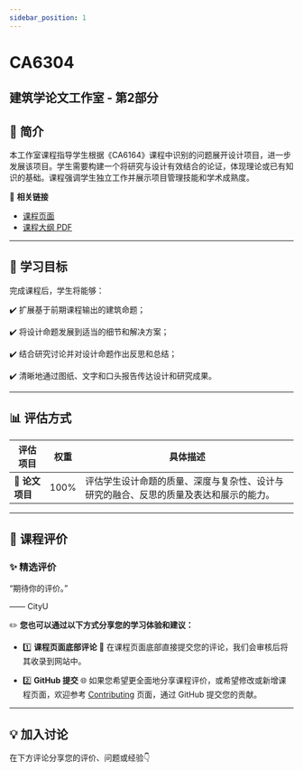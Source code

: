 ```yaml
---
sidebar_position: 1
---
```


# CA6304
## 建筑学论文工作室 - 第2部分

## **📘 简介**
本工作室课程指导学生根据《CA6164》课程中识别的问题展开设计项目，进一步发展该项目。学生需要构建一个将研究与设计有效结合的论证，体现理论或已有知识的基础。课程强调学生独立工作并展示项目管理技能和学术成熟度。

🔗 **相关链接**
- [课程页面](https://www.cityu.edu.hk/catalogue/pg/202425/course/CA6304.htm)
- [课程大纲 PDF](https://www.cityu.edu.hk/catalogue/pg/202425/course/CA6304.pdf)

---

## **🎯 学习目标**

完成课程后，学生将能够：

✔️ 扩展基于前期课程输出的建筑命题；

✔️ 将设计命题发展到适当的细节和解决方案；

✔️ 结合研究讨论并对设计命题作出反思和总结；

✔️ 清晰地通过图纸、文字和口头报告传达设计和研究成果。

---

## **📊 评估方式**

| **评估项目**          | **权重** | **具体描述**                                                                                       |
|----------------------|---------|---------------------------------------------------------------------------------------------------|
| **📝 论文项目**       | 100%    | 评估学生设计命题的质量、深度与复杂性、设计与研究的融合、反思的质量及表达和展示的能力。                |

---

## **💬 课程评价**

### ✨ **精选评价**
<div className={commentStyles.commentBox}>
    <p className={commentStyles.commentText}>
        “期待你的评价。”
    </p>
    <p className={commentStyles.commentAuthor}>—— CityU</p>
</div>

✏️ **您也可以通过以下方式分享您的学习体验和建议：**

- 1️⃣ **课程页面底部评论**
💬 在课程页面底部直接提交您的评论，我们会审核后将其收录到网站中。

- 2️⃣ **GitHub 提交**
🌐 如果您希望更全面地分享课程评价，或希望修改或新增课程页面，欢迎参考 [Contributing](/contributing) 页面，通过 GitHub 提交您的贡献。

---

## **💡 加入讨论**

在下方评论分享您的评价、问题或经验👇
<Utterances />